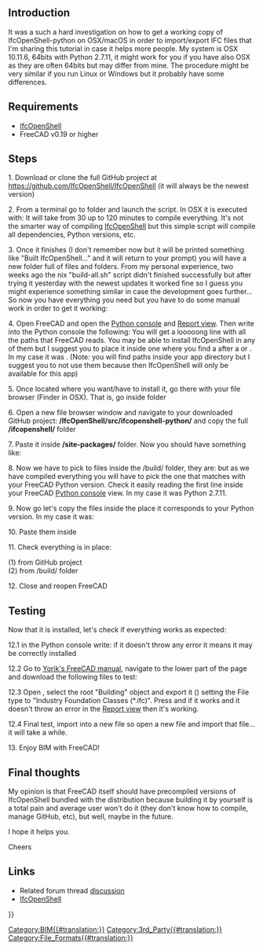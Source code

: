 <languages/>
<translate>
<!--T:1-->
{{TutorialInfo
|Topic=BIM Workbench
|Level=Advanced
|Time=120 minutes
|Author=Pablo Gil
|FCVersion=0.19.x
|Files=
}}

<!--T:2-->
== Introduction ==
It was a such a hard investigation on how to get a working copy of IfcOpenShell-python on OSX/macOS in order to import/export IFC files that I'm sharing this tutorial in case it helps more people.
My system is OSX 10.11.6, 64bits with Python 2.7.11, it might work for you if you have also OSX as they are often 64bits but may differ from mine. The procedure might be very similar if you run Linux or Windows but it probably have some differences.

== Requirements == <!--T:26-->

<!--T:27-->
* [[IfcOpenShell]]
* FreeCAD v0.19 or higher

<!--T:3-->
== Steps ==
1. Download or clone the full GitHub project at https://github.com/IfcOpenShell/IfcOpenShell (it will always be the newest version)
: {{incode|git clone https://github.com/IfcOpenShell/IfcOpenShell}}

<!--T:6-->
2. From a terminal go to {{FileName|/nix/}} folder and launch the script. In OSX it is executed with:
{{Code|code=
cd nix/
./build-all.sh
}}
It will take from 30 up to 120 minutes to compile everything. It's not the smarter way of compiling [[IfcOpenShell]] but this simple script will compile all dependencies, Python versions, etc.

<!--T:7-->
3. Once it finishes (I don't remember now but it will be printed something like "Built IfcOpenShell..." and it will return to your prompt) you will have a new folder {{FileName|/IfcOpenShell/build/}} full of files and folders. From my personal experience, two weeks ago the nix "build-all.sh" script didn't finished successfully but after trying it yesterday with the newest updates it worked fine so I guess you might experience something similar in case the development goes further...
So now you have everything you need but you have to do some manual work in order to get it working:

<!--T:25-->
4. Open FreeCAD and open the [[Python console]] and [[Report view]]. Then write into the Python console the following:
{{Code|code=
import sys
print sys.path
}}
You will get a looooong line with all the paths that FreeCAD reads. You may be able to install IfcOpenShell in any of them but I suggest you to place it inside one where you find a {{FileName|/site-packages/}} after a {{FileName|/Python/}} or {{FileName|/python-something/}}. In my case it was {{FileName|/Library/Python/2.7/site-packages}}. (Note: you will find paths inside your app directory but I suggest you to not use them because then IfcOpenShell will only be available for this app)

<!--T:8-->
5. Once located where you want/have to install it, go there with your file browser (Finder in OSX). That is, go inside {{FileName|/site-packages/}} folder
: {{incode|cd site-packages/}} 

<!--T:9-->
6. Open a new file browser window and navigate to your downloaded GitHub project: '''/IfcOpenShell/src/ifcopenshell-python/''' and copy the full '''/ifcopenshell/''' folder

<!--T:10-->
7. Paste it inside '''/site-packages/''' folder. Now you should have something like:
{{Code|code=
/site-packages/ifcopenshell/__init__.py
/site-packages/ifcopenshell/entity_instance.py
/site-packages/ifcopenshell/file.py
/site-packages/ifcopenshell/geom/app.py
/site-packages/ifcopenshell/geom/main.py
/site-packages/ifcopenshell/geom/occ_utils.py
/site-packages/ifcopenshell/geom/__init__.py
/site-packages/ifcopenshell/guid.py
}}

<!--T:11-->
8. Now we have to pick to files inside the /build/ folder, they are:
{{Code|code=
_ifcopenshell_wrapper.so
ifcopenshell_wrapper.py
}}
but as we have compiled everything you will have to pick the one that matches with your FreeCAD Python version. Check it easily reading the first line inside your FreeCAD [[Python console]] view. In my case it was Python 2.7.11.

<!--T:12-->
9. Now go let's copy the files inside the place it corresponds to your Python version. In my case it was:
{{Code|code=
/IfcOpenShell/build/Darwin/x86_64/build/ifcopenshell/[b]python-2.7[/b].10/ifcwrap/
}}

<!--T:13-->
10. Paste them inside {{FileName|/site-packages/ifcopenshell/}}

<!--T:14-->
11. Check everything is in place:
{{Code|code=
/site-packages/ifcopenshell/__init__.py                  (1)
/site-packages/ifcopenshell/entity_instance.py           (1)
/site-packages/ifcopenshell/_ifcopenshell_wrapper.so     (2)
/site-packages/ifcopenshell/file.py                      (1)
/site-packages/ifcopenshell/geom/__init__.py             (1)
/site-packages/ifcopenshell/geom/app.py                  (1)
/site-packages/ifcopenshell/geom/main.py                 (1)
/site-packages/ifcopenshell/geom/occ_utils.py            (1)
/site-packages/ifcopenshell/guid.py                      (1)
/site-packages/ifcopenshell/ifcopenshell_wrapper.py      (2)
}}

<!--T:15-->
(1) from GitHub project <br />
(2) from /build/ folder


<!--T:16-->
12. Close and reopen FreeCAD

<!--T:4-->
== Testing ==
Now that it is installed, let's check if everything works as expected:

<!--T:17-->
12.1 in the Python console write:
{{Code|code=
import ifcopenshell
from ifcopenshell import geom
}}
if it doesn't throw any error it means it may be correctly installed

<!--T:18-->
12.2 Go to [[Manual:BIM_modeling|Yorik's FreeCAD manual]], navigate to the lower part of the page and download the following files to test:
{{Code|code=
house.FCStd
house.ifc
}}

<!--T:19-->
12.3 Open {{FileName|house.FCStd}}, select the root "Building" object and export it ({{MenuCommand|File → Export}}) setting the File type to "Industry Foundation Classes (*.ifc)". Press {{Button|Save}} and if it works and it doesn't throw an error in the [[Report view]] then it's working.

<!--T:20-->
12.4 Final test, import {{FileName|house.ifc}} into a new file so open a new file and import that file... it will take a while.

<!--T:21-->
13. Enjoy BIM with FreeCAD!

<!--T:5-->
== Final thoughts ==
My opinion is that FreeCAD itself should have precompiled versions of IfcOpenShell bundled with the distribution because building it by yourself is a total pain and average user won't do it (they don't know how to compile, manage GitHub, etc), but well, maybe in the future.

<!--T:22-->
I hope it helps you.

<!--T:23-->
Cheers

==Links== <!--T:24-->

<!--T:28-->
* Related forum thread [http://forum.freecadweb.org/viewtopic.php?f=23&t=17536 discussion]
* [[IfcOpenShell]]


</translate>
{{Userdocnavi{{#translation:}}}}
[[Category:BIM{{#translation:}}]]
[[Category:3rd_Party{{#translation:}}]]
[[Category:File_Formats{{#translation:}}]]
